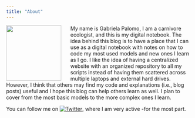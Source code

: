 ```yaml
---
title: "About"
---
```


<img style="float: left; padding-right:25px" width="150" src="https://raw.githubusercontent.com/GabsPalomo/gabspalomo.github.io/master/images/IMG_0973.JPG">

My name is Gabriela Palomo, I am a carnivore ecologist, and this is my digital notebook. The idea behind this blog is to have a place that I can use as a digital notebook with notes on how to code my most used models and new ones I learn as I go. I like the idea of having a centralized website with an organized repository to all my scripts instead of having them scattered across multiple laptops and external hard drives. However, I think that others may find my code and explanations (i.e., blog posts) useful and I hope this blog can help others learn as well. I plan to cover from the most basic models to the more complex ones I learn. 

You can follow me on [![Twitter](https://img.shields.io/twitter/url/https/twitter.com/gabbspalomo.svg?style=social&label=Follow%20%40gabbspalomo)](https://twitter.com/gabbspalomo), where I am very active -for the most part. 

